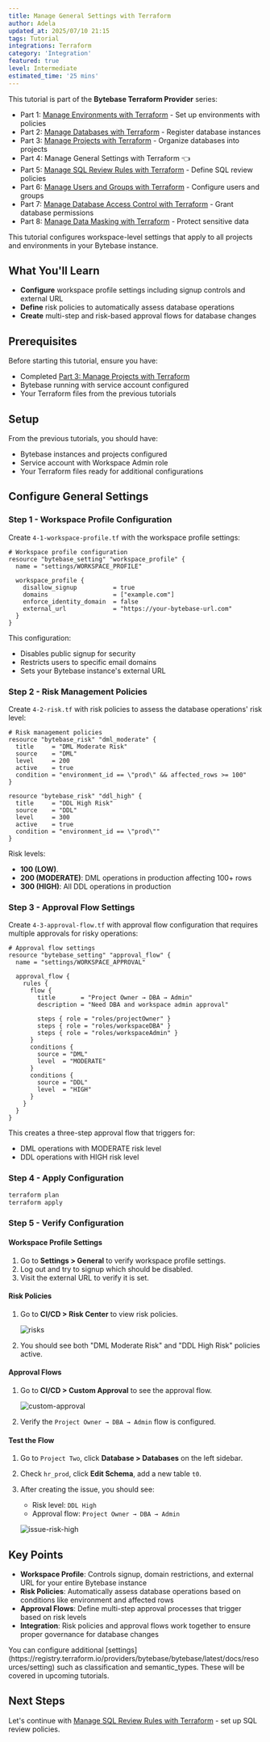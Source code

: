 ```yaml
---
title: Manage General Settings with Terraform
author: Adela
updated_at: 2025/07/10 21:15
tags: Tutorial
integrations: Terraform
category: 'Integration'
featured: true
level: Intermediate
estimated_time: '25 mins'
---
```



This tutorial is part of the **Bytebase Terraform Provider** series:

- Part 1: [Manage Environments with Terraform](/tutorials/manage-environments-with-terraform) - Set up environments with policies
- Part 2: [Manage Databases with Terraform](/tutorials/manage-databases-with-terraform) - Register database instances
- Part 3: [Manage Projects with Terraform](/tutorials/manage-projects-with-terraform) - Organize databases into projects
- Part 4: Manage General Settings with Terraform 👈
- Part 5: [Manage SQL Review Rules with Terraform](/tutorials/manage-sql-review-rules-with-terraform) - Define SQL review policies
- Part 6: [Manage Users and Groups with Terraform](/tutorials/manage-users-and-groups-with-terraform) - Configure users and groups
- Part 7: [Manage Database Access Control with Terraform](/tutorials/manage-database-access-control-with-terraform) - Grant database permissions
- Part 8: [Manage Data Masking with Terraform](/tutorials/manage-data-masking-with-terraform) - Protect sensitive data

<TerraformGitHubSample />

<Note>
  This tutorial configures workspace-level settings that apply to all projects and environments in
  your Bytebase instance.
</Note>

## What You'll Learn

- **Configure** workspace profile settings including signup controls and external URL
- **Define** risk policies to automatically assess database operations
- **Create** multi-step and risk-based approval flows for database changes

## Prerequisites

Before starting this tutorial, ensure you have:

- Completed [Part 3: Manage Projects with Terraform](/tutorials/manage-projects-with-terraform)
- Bytebase running with service account configured
- Your Terraform files from the previous tutorials

## Setup

From the previous tutorials, you should have:

- Bytebase instances and projects configured
- Service account with Workspace Admin role
- Your Terraform files ready for additional configurations

## Configure General Settings

### Step 1 - Workspace Profile Configuration

Create `4-1-workspace-profile.tf` with the workspace profile settings:

```hcl
# Workspace profile configuration
resource "bytebase_setting" "workspace_profile" {
  name = "settings/WORKSPACE_PROFILE"

  workspace_profile {
    disallow_signup          = true
    domains                  = ["example.com"]
    enforce_identity_domain  = false
    external_url             = "https://your-bytebase-url.com"
  }
}
```

This configuration:

- Disables public signup for security
- Restricts users to specific email domains
- Sets your Bytebase instance's external URL

### Step 2 - Risk Management Policies

Create `4-2-risk.tf` with risk policies to assess the database operations' risk level:

```hcl
# Risk management policies
resource "bytebase_risk" "dml_moderate" {
  title     = "DML Moderate Risk"
  source    = "DML"
  level     = 200
  active    = true
  condition = "environment_id == \"prod\" && affected_rows >= 100"
}

resource "bytebase_risk" "ddl_high" {
  title     = "DDL High Risk"
  source    = "DDL"
  level     = 300
  active    = true
  condition = "environment_id == \"prod\""
}
```

Risk levels:

- **100 (LOW)**.
- **200 (MODERATE)**: DML operations in production affecting 100+ rows
- **300 (HIGH)**: All DDL operations in production

### Step 3 - Approval Flow Settings

Create `4-3-approval-flow.tf` with approval flow configuration that requires multiple approvals for risky operations:

```hcl
# Approval flow settings
resource "bytebase_setting" "approval_flow" {
  name = "settings/WORKSPACE_APPROVAL"

  approval_flow {
    rules {
      flow {
        title       = "Project Owner → DBA → Admin"
        description = "Need DBA and workspace admin approval"

        steps { role = "roles/projectOwner" }
        steps { role = "roles/workspaceDBA" }
        steps { role = "roles/workspaceAdmin" }
      }
      conditions {
        source = "DML"
        level  = "MODERATE"
      }
      conditions {
        source = "DDL"
        level  = "HIGH"
      }
    }
  }
}
```

This creates a three-step approval flow that triggers for:

- DML operations with MODERATE risk level
- DDL operations with HIGH risk level

### Step 4 - Apply Configuration

```bash
terraform plan
terraform apply
```

### Step 5 - Verify Configuration

#### Workspace Profile Settings

1. Go to **Settings > General** to verify workspace profile settings.
1. Log out and try to signup which should be disabled.
1. Visit the external URL to verify it is set.

#### Risk Policies

1. Go to **CI/CD > Risk Center** to view risk policies.

   ![risks](/content/docs/tutorials/manage-general-settings-with-terraform/bb-risks.webp)

1. You should see both "DML Moderate Risk" and "DDL High Risk" policies active.

#### Approval Flows

1. Go to **CI/CD > Custom Approval** to see the approval flow.

   ![custom-approval](/content/docs/tutorials/manage-general-settings-with-terraform/bb-custom-approval.webp)

1. Verify the `Project Owner → DBA → Admin` flow is configured.

#### Test the Flow

1. Go to `Project Two`, click **Database > Databases** on the left sidebar.
1. Check `hr_prod`, click **Edit Schema**, add a new table `t0`.
1. After creating the issue, you should see:

   - Risk level: `DDL High`
   - Approval flow: `Project Owner → DBA → Admin`

   ![issue-risk-high](/content/docs/tutorials/manage-general-settings-with-terraform/bb-issue-risk-high.webp)

## Key Points

- **Workspace Profile**: Controls signup, domain restrictions, and external URL for your entire Bytebase instance
- **Risk Policies**: Automatically assess database operations based on conditions like environment and affected rows
- **Approval Flows**: Define multi-step approval processes that trigger based on risk levels
- **Integration**: Risk policies and approval flows work together to ensure proper governance for database changes

<Tip>
  You can configure additional
  [settings](https://registry.terraform.io/providers/bytebase/bytebase/latest/docs/resources/setting)
  such as classification and semantic_types. These will be covered in upcoming tutorials.
</Tip>

## Next Steps

Let's continue with [Manage SQL Review Rules with Terraform](/tutorials/manage-sql-review-rules-with-terraform) - set up SQL review policies.
